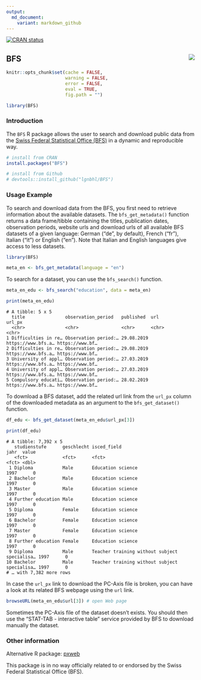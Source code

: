 ```yaml
---
output:
  md_document:
    variant: markdown_github
---
```


<!-- badges: start -->
[![CRAN status](https://www.r-pkg.org/badges/version/BFS)](https://CRAN.R-project.org/package=BFS)
<!-- badges: end -->

## BFS <img src="man/figures/logo.png" align="right" />

```r
knitr::opts_chunk$set(cache = FALSE, 
                      warning = FALSE, 
                      error = FALSE, 
                      eval = TRUE,
                      fig.path = "")

library(BFS)
```

### Introduction

The `BFS` R package allows the user to search and download public data from the 
[Swiss Federal Statistical Office (BFS)](https://www.bfs.admin.ch/bfs/en/home.html){target="_blank"}
in a dynamic and reproducible way.

```r
# install from CRAN
install.packages("BFS")

# install from Github
# devtools::install_github("lgnbhl/BFS")
```

### Usage Example

To search and download data from the BFS, you first need to retrieve information about the available datasets. The `bfs_get_metadata()` function returns a data frame/tibble containing the titles, publication dates, observation periods, website urls and download urls of all available BFS datasets of a given language: German ("de", by default), French ("fr"), Italian ("it") or English ("en"). Note that Italian and English languages give access to less datasets.

```r
library(BFS)

meta_en <- bfs_get_metadata(language = "en")
```

To search for a dataset, you can use the `bfs_search()` function.

```r
meta_en_edu <- bfs_search("education", data = meta_en)

print(meta_en_edu)
```
```
# A tibble: 5 x 5
  title               observation_period   published  url                url_px         
  <chr>               <chr>                <chr>      <chr>              <chr>          
1 Difficulties in re… Observation period:… 29.08.2019 https://www.bfs.a… https://www.bf…
2 Difficulties in re… Observation period:… 29.08.2019 https://www.bfs.a… https://www.bf…
3 University of appl… Observation period:… 27.03.2019 https://www.bfs.a… https://www.bf…
4 University of appl… Observation period:… 27.03.2019 https://www.bfs.a… https://www.bf…
5 Compulsory educati… Observation period:… 28.02.2019 https://www.bfs.a… https://www.bf…
```

To download a BFS dataset, add the related url link from the `url_px` column of the downloaded metadata as an argument to the `bfs_get_dataset()` function.

```r
df_edu <- bfs_get_dataset(meta_en_edu$url_px[3])

print(df_edu)
```
```
# A tibble: 7,392 x 5
   studienstufe      geschlecht isced_field                                  jahr  value
   <fct>             <fct>      <fct>                                        <fct> <dbl>
 1 Diploma           Male       Education science                            1997      0
 2 Bachelor          Male       Education science                            1997      0
 3 Master            Male       Education science                            1997      0
 4 Further education Male       Education science                            1997      0
 5 Diploma           Female     Education science                            1997      0
 6 Bachelor          Female     Education science                            1997      0
 7 Master            Female     Education science                            1997      0
 8 Further education Female     Education science                            1997      0
 9 Diploma           Male       Teacher training without subject specialisa… 1997      0
10 Bachelor          Male       Teacher training without subject specialisa… 1997      0
# … with 7,382 more rows
```

In case the `url_px` link to download the PC-Axis file is broken, you can have a look at its related BFS webpage using the `url` link. 

```r
browseURL(meta_en_edu$url[3]) # open Web page
```

Sometimes the PC-Axis file of the dataset doesn't exists. You should then use the "STAT-TAB - interactive table" service provided by BFS to download manually the dataset.

### Other information

Alternative R package: [pxweb
](https://github.com/rOpenGov/pxweb){target="_blank"}

This package is in no way officially related to or endorsed by the Swiss Federal Statistical Office (BFS).
